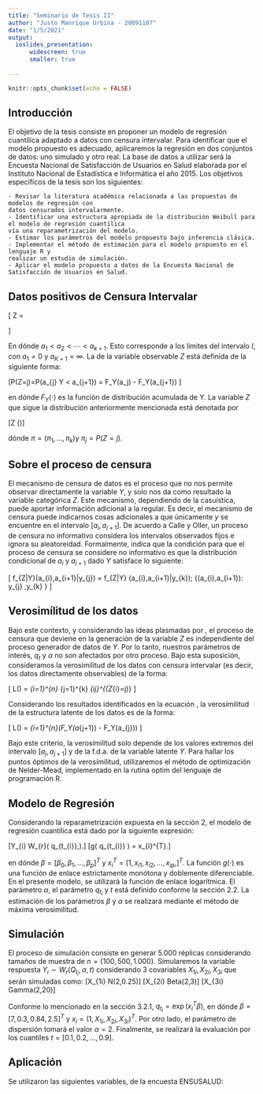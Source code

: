 ```yaml
---
title: "Seminario de Tesis II"
author: "Justo Manrique Urbina - 20091107"
date: "1/5/2021"
output:
  ioslides_presentation:
      widescreen: true
      smaller: true
  
---
```


```r
knitr::opts_chunk$set(echo = FALSE)
```
## Introducción

El objetivo de la tesis consiste en proponer un modelo de regresión cuantílica adaptado a datos con censura intervalar. Para identificar que el modelo propuesto es adecuado, aplicaremos la regresión en dos conjuntos de datos: uno simulado y otro real. La base de datos a utilizar será la Encuesta Nacional de Satisfacción de Usuarios en Salud elaborada por el Instituto Nacional de Estadística e Informática el año 2015. Los objetivos específicos de la tesis son los siguientes:

	- Revisar la literatura académica relacionada a las propuestas de modelos de regresión con 
	datos censurados intervalarmente.
	- Identificar una estructura apropiada de la distribución Weibull para el modelo de regresión cuantílica 
	vía una reparametrización del modelo.
	- Estimar los parámetros del modelo propuesto bajo inferencia clásica.
	- Implementar el método de estimación para el modelo propuesto en el lenguaje R y 
	realizar un estudio de simulación.
	- Aplicar el modelo propuesto a datos de la Encuesta Nacional de Satisfacción de Usuarios en Salud.



## Datos positivos de Censura Intervalar

\[
	Z = 
		\begin{cases}
			1, a_{1}< y < a_{2} \\
			2, a_{2} \leq Y < a_{3} \\
			3, a_{3} \leq Y < a_{4} \\
			\vdots \\
			K, a_{k} \leq Y < a_{k+1} \\
		\end{cases}
	\]

En dónde $a_1 < a_2 < \cdots <a_{k+1}$. Esto corresponde a los límites del intervalo $I$, con $a_{1}=0$ y $a_{K+1}=\infty$. La \textbf{f.d.p} de la variable observable $Z$ está definida de la siguiente forma:
	
\[P(Z=j)=P(a_{j} \leq Y < a_{j+1}) = F_Y(a_j) - F_Y(a_{j+1}) \]
	
en dónde $F_Y(\cdot)$ es la función de distribución acumulada de Y. La variable $Z$ que sigue la distribución anteriormente mencionada está denotada por 

\[Z \sim \text{Categórica}(\pi)\]

dónde $\pi=\left( \pi_{1},\dots,\pi_{k}\right)$y $\pi_{j}=P(Z=j)$.

## Sobre el proceso de censura

El mecanismo de censura de datos es el proceso que no nos permite observar directamente la variable $Y$, y solo nos da como resultado la variable categórica $Z$. Este mecanismo, dependiendo de la casuística, puede aportar información adicional a la regular. Es decir, el mecanismo de censura puede indicarnos cosas adicionales a que únicamente $y$ se encuentre en el intervalo $[a_i,a_{i+1}]$. De acuerdo a Calle y Oller, un proceso de censura no informativo considera los intervalos observados fijos e ignora su aleatoreidad. Formalmente, indica que la condición para que el proceso de censura se considere no informativo es que la distribución condicional de $a_{i}$ y $a_{i+1}$ dado $Y$ satisface lo siguiente:

\[
f_{Z|Y}(a_{i},a_{i+1}|y_{j}) = f_{Z|Y} (a_{i},a_{i+1}|y_{k}); \{(a_{i},a_{i+1}): y_{j} \in [a_{i},a_{i+1}],y_{k} \in [a_{i},a_{i+1}]\}
\]

## Verosimílitud de los datos

Bajo este contexto, y considerando las ideas plasmadas por \cite{gentleman:lmk}, el proceso de censura que deviene en la generación de la variable $Z$ es independiente del proceso generador de datos de $Y$. Por lo tanto, nuestros parámetros de interés, $q_t$ y $\alpha$ no son afectados por otro proceso. Bajo esta suposición, consideramos la verosímilitud de los datos con censura intervalar (es decir, los datos directamente observables) de la forma:

\[
	L(\theta) = \prod_{i=1}^{n} \prod_{j=1}^{k} \pi_{ij}^{\mathbb{I}(Z_{i}=j)}
\]

Considerando los resultados identificados en la ecuación \ref{eq:2}, la verosímilitud de la estructura latente de los datos es de la forma:

\[
	L(\theta) = \prod_{i=1}^{n}(F_Y(a_{j+1}) - F_Y(a_{j})) 
\]

Bajo este criterio, la verosímilitud solo depende de los valores extremos del intervalo $[a_j,a_{j+1}]$ y de la f.d.a. de la variable latente $Y$. Para hallar los puntos óptimos de la verosímilitud, utilizaremos el método de optimización de Nelder-Mead, implementado en la rutina optim del lenguaje de programación R.

## Modelo de Regresión

Considerando la reparametrización expuesta en la sección 2, el modelo de regresión cuantílica está dado por la siguiente expresión:

\[Y_{i} \sim W_{r}\left( q_{t_{i}},\alpha \right).\]
\[g\left( q_{t_{i}} \right) = x_{i}^{T}\beta.\]

\noindent en dónde $\beta=\left[ \beta_0,\beta_{1},\dots,\beta_{p} \right]^{T}$ y $x_{i}^{T} =\left[ 1,x_{i1},x_{i2},\dots,x_{ip}, \right]^{T}$. La función $g(\cdot)$ es una función de enlace estrictamente monótona y doblemente diferenciable. En el presente modelo, se utilizará la función de enlace logarítmica. El parámetro $\alpha$, el parámetro $q_{t_{i}}$ y $t$ está definido conforme la sección 2.2. La estimación de los parámetros $\beta$ y $\alpha$ se realizará mediante el método de máxima verosimilitud.



## Simulación

El proceso de simulación consiste en generar $5.000$ réplicas considerando tamaños de muestra de $n=\{100, 500, 1.000\}$. Simularemos la variable respuesta $Y_{i} \sim W_r(Q_{t_{i}},\alpha,t)$ considerando 3 covariables $X_{1i},X_{2i},X_{3i}$ que serán simuladas como:
\[X_{1i} \sim N(2,0.25)\]
\[X_{2i} \sim Beta(2,3)\]
\[X_{3i} \sim Gamma(2,20)\]

Conforme lo mencionado en la sección 3.2.1, $q_{t_{i}} =  \exp(x_i^T \beta)$, en dónde $\beta =[7, 0.3, 0.84, 2.5]^T$ y $x_{i}=(1,X_{1i},X_{2i},X_{3i})^{T}$. Por otro lado, el parámetro de dispersión tomará el valor $\alpha = 2$. Finalmente, se realizará la evaluación por los cuantiles $t = [0.1, 0.2, \dots, 0.9]$.

## Aplicación

Se utilizaron las siguientes variables, de la encuesta ENSUSALUD:

\begin{itemize}
	\itemsep0em
	\item \textbf{Características del establecimiento de salud:} (i) Tipo de institución del establecimiento.
	\item \textbf{Caracterización del profesional de salud:} (i) Profesión específica del personal de salud.
	\item \textbf{Formación académica del profesional de salud:} (i) Si el profesional cuenta con especialidad o no.
	\item \textbf{Actividad laboral del profesional de salud:} (i) Años de experiencia en el sector salud; (ii) Si el profesional realiza labor asistencial en otra institución; (iii) Si el profesional realiza labor docente remunerada; (iv) Cantidad de horas laboradas semanalmente por el profesional de salud; \textbf{(v) El ingreso mensual (censurado intervalarmente) del profesional de salud}
\end{itemize}

